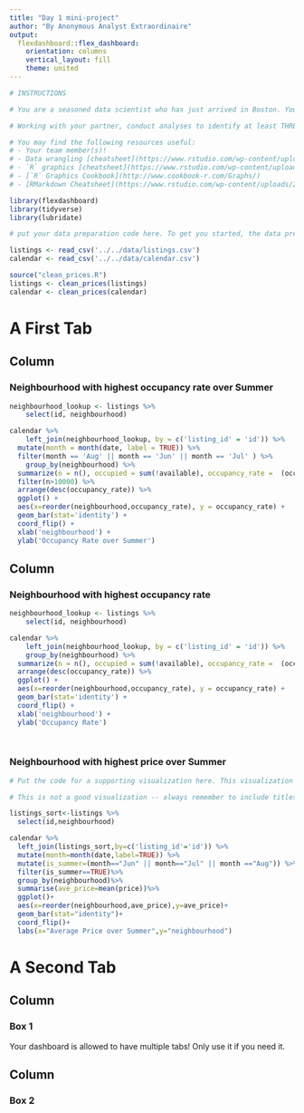 ```yaml
---
title: "Day 1 mini-project"
author: "By Anonymous Analyst Extraordinaire"
output: 
  flexdashboard::flex_dashboard:
    orientation: columns
    vertical_layout: fill
    theme: united
---
```


```r

# INSTRUCTIONS

# You are a seasoned data scientist who has just arrived in Boston. You're looking to go see the sights, but you don't know where they are! Instead of buying a tourist guide like a Muggle, you are going to use your skills in exploratory data analysis and visualization to identify some of the cool spots to visit. 

# Working with your partner, conduct analyses to identify at least THREE cool spots that you want to check out. Use the dashboard format to communicate your findings. You can check e.g. on Google to confirm your findings, but you should include clear commentary indicating how your analysis supports your findings. I've included some of the code from the script we worked on together to help you get started. 

```

```r
# You may find the following resources useful: 
# - Your team member(s)! 
# - Data wrangling [cheatsheet](https://www.rstudio.com/wp-content/uploads/2015/02/data-wrangling-cheatsheet.pdf), 
# - `R` graphics [cheatsheet](https://www.rstudio.com/wp-content/uploads/2015/03/ggplot2-cheatsheet.pdf), 
# - [`R` Graphics Cookbook](http://www.cookbook-r.com/Graphs/)
# - [RMarkdown Cheatsheet](https://www.rstudio.com/wp-content/uploads/2015/02/rmarkdown-cheatsheet.pdf)
```

```r
library(flexdashboard)
library(tidyverse)
library(lubridate)
```

```r
# put your data preparation code here. To get you started, the data preparation we performed in the session previously has already been pasted in. Feel free to add any additional data preparation code needed for your visualizations

listings <- read_csv('../../data/listings.csv')
calendar <- read_csv('../../data/calendar.csv')

source("clean_prices.R")
listings <- clean_prices(listings)
calendar <- clean_prices(calendar)
```

# A First Tab

Column {data-width=650}
-----------------------------------------------------------------------

###  Neighbourhood with highest occupancy rate over Summer

```r

neighbourhood_lookup <- listings %>% 
	select(id, neighbourhood)

calendar %>% 
	left_join(neighbourhood_lookup, by = c('listing_id' = 'id')) %>% 
  mutate(month = month(date, label = TRUE)) %>% 
  filter(month == 'Aug' || month == 'Jun' || month == 'Jul' ) %>% 
	group_by(neighbourhood) %>% 
  summarize(n = n(), occupied = sum(!available), occupancy_rate =  (occupied/n)*100) %>% 
  filter(n>10000) %>% 
  arrange(desc(occupancy_rate)) %>% 
  ggplot() +
  aes(x=reorder(neighbourhood,occupancy_rate), y = occupancy_rate) +
  geom_bar(stat='identity') +
  coord_flip() +
  xlab('neighbourhood') +
  ylab('Occupancy Rate over Summer')


```

Column {data-width=350}
-----------------------------------------------------------------------

### Neighbourhood with highest occupancy rate

```r
neighbourhood_lookup <- listings %>% 
	select(id, neighbourhood)

calendar %>% 
	left_join(neighbourhood_lookup, by = c('listing_id' = 'id')) %>% 
	group_by(neighbourhood) %>% 
  summarize(n = n(), occupied = sum(!available), occupancy_rate =  (occupied/n)*100) %>% 
  arrange(desc(occupancy_rate)) %>% 
  ggplot() +
  aes(x=reorder(neighbourhood,occupancy_rate), y = occupancy_rate) +
  geom_bar(stat='identity') +
  coord_flip() +
  xlab('neighbourhood') +
  ylab('Occupancy Rate')
  



```

### Neighbourhood with highest price over Summer

```r
# Put the code for a supporting visualization here. This visualization should add context and nuance, but expect the main visualization to convey the bulk of your message. 

# This is not a good visualization -- always remember to include titles and legends. Make yours better! 

listings_sort<-listings %>%
  select(id,neighbourhood)

calendar %>% 
  left_join(listings_sort,by=c('listing_id'='id')) %>%
  mutate(month=month(date,label=TRUE)) %>%
  mutate(is_summer=(month=="Jun" || month=="Jul" || month =="Aug")) %>%
  filter(is_summer==TRUE)%>%
  group_by(neighbourhood)%>%
  summarise(ave_price=mean(price))%>%
  ggplot()+
  aes(x=reorder(neighbourhood,ave_price),y=ave_price)+
  geom_bar(stat="identity")+
  coord_flip()+
  labs(x="Average Price over Summer",y="neighbourhood")
```


# A Second Tab


Column {data-width=650}
-----------------------------------------------------------------------

### Box 1

Your dashboard is allowed to have multiple tabs! Only use it if you need it. 

Column {data-width=350}
-----------------------------------------------------------------------

### Box 2

